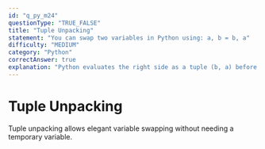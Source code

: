 ```yaml
---
id: "q_py_m24"
questionType: "TRUE_FALSE"
title: "Tuple Unpacking"
statement: "You can swap two variables in Python using: a, b = b, a"
difficulty: "MEDIUM"
category: "Python"
correctAnswer: true
explanation: "Python evaluates the right side as a tuple (b, a) before unpacking it to the left side, allowing simultaneous assignment and variable swapping."
---
```


# Tuple Unpacking

Tuple unpacking allows elegant variable swapping without needing a temporary variable.
